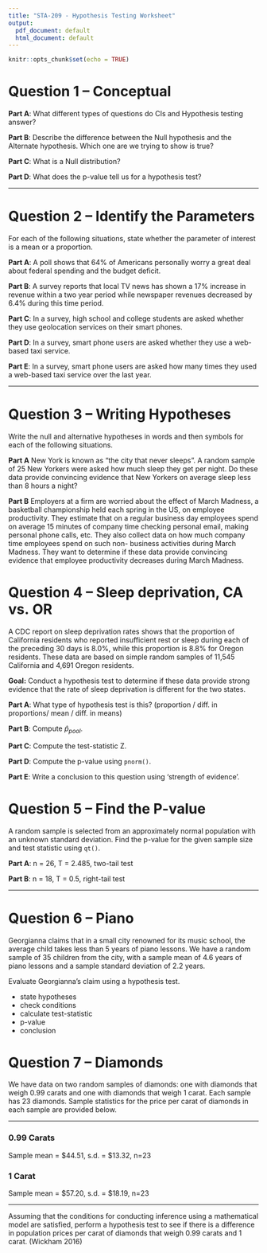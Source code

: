 ---
title: "STA-209 - Hypothesis Testing Worksheet"
output:
  pdf_document: default
  html_document: default
---

```{r setup, include=FALSE}
knitr::opts_chunk$set(echo = TRUE)
```

# Question 1 -- Conceptual

**Part A**: What different types of questions do CIs and Hypothesis testing answer? \vspace{20mm}

**Part B**: Describe the difference between the Null hypothesis and the Alternate hypothesis. Which one are we trying to show is true? \vspace{20mm}

**Part C**: What is a Null distribution? \vspace{20mm}

**Part D**: What does the p-value tell us for a hypothesis test? \vspace{20mm}

---

# Question 2 -- Identify the Parameters

For each of the following situations, state whether the parameter of interest is a mean or a proportion. 

**Part A**: A poll shows that 64% of Americans personally worry a great deal about federal spending and the budget deficit. \vspace{10mm}

**Part B**: A survey reports that local TV news has shown a 17% increase in revenue within a two year period while newspaper revenues decreased by 6.4% during this time period. \vspace{10mm}

**Part C**: In a survey, high school and college students are asked whether they use geolocation services on their smart phones. \vspace{10mm}

**Part D**: In a survey, smart phone users are asked whether they use a web-based taxi service. \vspace{10mm}

**Part E**: In a survey, smart phone users are asked how many times they used a web-based taxi service over the last year. \vspace{10mm}

---

# Question 3 -- Writing Hypotheses

Write the null and alternative hypotheses in words and then symbols
for each of the following situations.

**Part A** New York is known as “the city that never sleeps”. A random sample of 25 New Yorkers were asked how much sleep they get per night. Do these data provide convincing evidence that New Yorkers on average sleep less than 8 hours a night? \vspace{40mm}

**Part B** Employers at a firm are worried about the effect of March Madness, a basketball championship held each spring in the US, on employee productivity. They estimate that on a regular business day employees spend on average 15 minutes of company time checking personal email, making personal phone calls, etc. They also collect data on how much company time employees spend on such non- business activities during March Madness. They want to determine if these data provide convincing evidence that employee productivity decreases during March Madness. \vspace{40mm}

\newpage

# Question 4 -- Sleep deprivation, CA vs. OR

A CDC report on sleep deprivation rates shows that the proportion of California residents who reported insufficient rest or sleep during each of the preceding 30 days is 8.0\%, while this proportion is 8.8\% for Oregon residents. These data are based on simple random samples of 11,545 California and 4,691 Oregon residents.

**Goal:** Conduct a hypothesis test to determine if these data provide strong evidence that the rate of sleep deprivation is different for the two states.

**Part A**: What type of hypothesis test is this? (proportion / diff. in proportions/ mean / diff. in means) \vspace{20mm}

**Part B**: Compute $\widehat{p}_{pool}$. \vspace{40mm}

**Part C**: Compute the test-statistic Z. \vspace{40mm}

**Part D**: Compute the p-value using `pnorm()`. \vspace{20mm}

**Part E**: Write a conclusion to this question using 'strength of evidence'.

\newpage

# Question 5 -- Find the P-value

A random sample is selected from an approximately normal population
with an unknown standard deviation. Find the p-value for the given sample size and test statistic using `qt()`.

**Part A**: n = 26, T = 2.485, two-tail test

**Part B**: n = 18, T = 0.5, right-tail test

---

# Question 6 -- Piano

Georgianna claims that in a small city renowned for its music school, the average child takes less than 5 years of piano lessons. We have a random sample of 35 children from the city, with a sample mean of 4.6 years of piano lessons and a sample standard deviation of 2.2 years.

Evaluate Georgianna’s claim using a hypothesis test.

- state hypotheses
- check conditions
- calculate test-statistic
- p-value
- conclusion

\newpage

# Question 7 -- Diamonds

We have data on two random samples of diamonds: one with diamonds that weigh 0.99 carats and one with diamonds that weigh 1 carat. Each sample has 23 diamonds. Sample statistics for the price per carat of diamonds in each sample are provided below. 

---

### 0.99 Carats

Sample mean = \$44.51, s.d. = \$13.32, n=23

### 1 Carat

Sample mean = \$57.20, s.d. = \$18.19, n=23

---

Assuming that the conditions for conducting inference using a mathematical model are satisfied, perform a hypothesis test to see if there is a difference in population prices per carat of diamonds that weigh 0.99 carats and 1 carat. (Wickham 2016)


